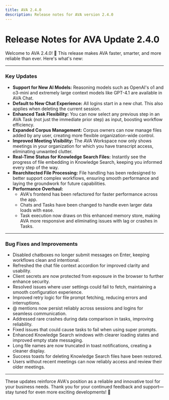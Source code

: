 ```yaml
---
title: AVA 2.4.0
description: Release notes for AVA version 2.4.0
---
```


# Release Notes for AVA Update 2.4.0

Welcome to AVA 2.4.0! 🎉 This release makes AVA faster, smarter, and more reliable than ever. Here's what's new:

---

### **Key Updates**

- **Support for New AI Models:** Reasoning models such as OpenAI's o1 and o3-mini and extremely large context models like GPT-4.1 are available in AVA Chat.
- **Default to New Chat Experience:** All logins start in a new chat. This also applies when deleting the current session.
- **Enhanced Task Flexibility:** You can now select any previous step in an AVA Task (not just the immediate prior step) as input, boosting workflow efficiency.
- **Expanded Corpus Management:** Corpus owners can now manage files added by any user, creating more flexible organization-wide control.
- **Improved Meeting Visibility:** The AVA Workspace now only shows meetings in your organization for which you have transcript access, eliminating unwanted clutter.
- **Real-Time Status for Knowledge Search Files:** Instantly see the progress of file embedding in Knowledge Search, keeping you informed every step of the way.
- **Rearchitected File Processing:** File handling has been redesigned to better support complex workflows, ensuring smooth performance and laying the groundwork for future capabilities.
- **Performance Overhaul:**
  - AVA's frontend has been refactored for faster performance across the app.
  - Chats and Tasks have been changed to handle even larger data loads with ease.
  - Task execution now draws on this enhanced memory store, making AVA more responsive and eliminating issues with lag or crashes in Tasks.

---

### **Bug Fixes and Improvements**

- Disabled chatboxes no longer submit messages on Enter, keeping workflows clean and intentional.
- Refreshed the chat file context accordion for improved clarity and usability.
- Client secrets are now protected from exposure in the browser to further enhance security.
- Resolved issues where user settings could fail to fetch, maintaining a smooth configuration experience.
- Improved retry logic for file prompt fetching, reducing errors and interruptions.
- @ mentions now persist reliably across sessions and logins for seamless communication.
- Addressed rare crashes during data comparison in tasks, improving reliability.
- Fixed issues that could cause tasks to fail when using super prompts.
- Enhanced Knowledge Search windows with clearer loading states and improved empty state messaging.
- Long file names are now truncated in toast notifications, creating a cleaner display.
- Success toasts for deleting Knowledge Search files have been restored.
- Users without recent meetings can now reliably access and review their older meetings.

---

These updates reinforce AVA's position as a reliable and innovative tool for your business needs. Thank you for your continued feedback and support—stay tuned for even more exciting developments! 🚀
